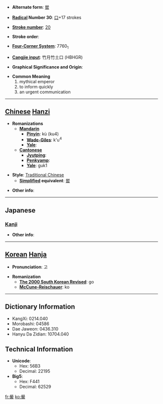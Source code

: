 * '''Alternate form''': [[喾]]

* '''[[Wiktionary:Chinese radical index| Radical]] Number 30''': [[Wiktionary:Chinese radical index 口|口]]+17 strokes

* '''[[Wiktionary:Chinese total strokes index|Stroke number]]''': [[Wiktionary:Chinese total strokes index 20|20]]

* '''Stroke order''': 

* '''[[Wiktionary:Chinese four corner index|Four-Corner System]]''': 7760<sub>1</sub>

* '''[[Wiktionary:Chinese Cangjie index|Cangjie input]]''': 竹月竹土口 (HBHGR)

* '''Graphical Significance and Origin''': 

* '''Common Meaning'''
*#mythical emperor
*# to inform quickly
*# an urgent communication


----

== [[Chinese]] [[Hanzi]] ==

* '''Romanizations'''
** '''[[Mandarin]]'''
*** '''[[Pinyin]]''': kù (ku4)
*** '''[[Wade-Giles]]''': k'u<sup>4</sup>
*** '''[[Yale]]''': 
** '''[[Cantonese]]'''
*** '''[[Jyutping]]''':
*** '''[[Penkyamp]]''': 
*** '''[[Yale]]''': guk1

* '''Style''': [[Traditional Chinese]] 
** '''[[Simplified Chinese|Simplified]] equivalent''': [[喾]]

* '''Other info''': 

----

==Japanese==
===[[Kanji]]===
{{kanji|on readings=[[こく]] (koku)
|kun readings=[[つげる]] (tsugeru)
}}

* '''Other info''':  

----

== [[Korean]] [[Hanja]] ==

* '''Pronunciation''': 고

* '''Romanization'''
** '''[[The 2000 South Korean Revised Romanization|The 2000 South Korean Revised]]''': go
** '''[[McCune-Reischauer]]''': ko

----

== Dictionary Information ==

* KangXi: 0214.040
* Morobashi: 04586
* Dae Jaweon: 0436.310
* Hanyu Da Zidian: 10704.040

== Technical Information ==

* '''Unicode''':
** Hex: 56B3
** Decimal: 22195
* '''Big5''':
** Hex: F441
** Decimal: 62529

[[fr:嚳]]
[[ko:嚳]]